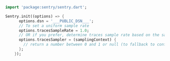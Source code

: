 ```dart
import 'package:sentry/sentry.dart';

Sentry.init((options) => {
      options.dsn = '___PUBLIC_DSN___';
      // To set a uniform sample rate
      options.tracesSampleRate = 1.0;
      // OR if you prefer, determine traces sample rate based on the sampling context
      options.tracesSampler = (samplingContext) {
        // return a number between 0 and 1 or null (to fallback to configured value)
      };
    });
```

